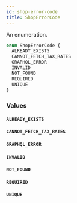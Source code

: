 ```yaml
---
id: shop-error-code
title: ShopErrorCode
---
```



An enumeration.

```graphql
enum ShopErrorCode {
  ALREADY_EXISTS
  CANNOT_FETCH_TAX_RATES
  GRAPHQL_ERROR
  INVALID
  NOT_FOUND
  REQUIRED
  UNIQUE
}
```


### Values

#### `ALREADY_EXISTS` 




#### `CANNOT_FETCH_TAX_RATES` 




#### `GRAPHQL_ERROR` 




#### `INVALID` 




#### `NOT_FOUND` 




#### `REQUIRED` 




#### `UNIQUE` 






